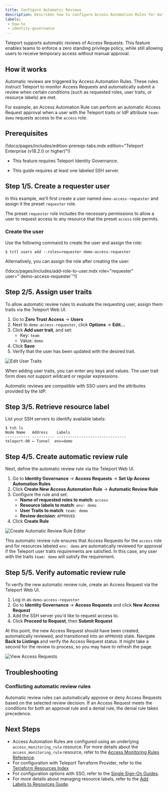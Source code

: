 ```yaml
---
title: Configure Automatic Reviews
description: Describes how to configure Access Automation Rules for Automatic Reviews.
labels:
 - how-to
 - identity-governance
---
```


Teleport supports automatic reviews of Access Requests. This
feature enables teams to enforce a zero standing privilege policy, while
still allowing users to receive temporary access without manual approval.

## How it works

Automatic reviews are triggered by Access Automation Rules. These rules instruct
Teleport to monitor Access Requests and automatically submit a review
when certain conditions (such as requested roles, user traits, or resource labels)
are met.

For example, an Access Automation Rule can perform an automatic Access Request
approval when a user with the Teleport traits or IdP attribute `team: demo`
requests access to the `access` role.

## Prerequisites

(!docs/pages/includes/edition-prereqs-tabs.mdx edition="Teleport Enterprise (v18.2.0 or higher)"!)

- This feature requires Teleport Identity Governance.

- This guide requires at least one labeled SSH server.

## Step 1/5. Create a requester user

In this example, we'll first create a user named `demo-access-requester` and
assign it the preset `requester` role.

The preset `requester` role includes the necessary permissions to allow a user
to request access to any resource that the preset `access` role permits.

### Create the user

Use the following command to create the user and assign the role:
```code
$ tctl users add --roles=requester demo-access-requester
```

Alternatively, you can assign the role after creating the user:

  (!docs/pages/includes/add-role-to-user.mdx role="requester" user="\`demo-access-requester\`"!)

## Step 2/5. Assign user traits

To allow automatic review rules to evaluate the requesting user, assign them
traits via the Teleport Web UI.

1. Go to **Zero Trust Access** -> **Users**
2. Next to `demo-access-requester`, click **Options** -> **Edit...**
3. Click **Add user trait**, and set:
   - Key: `team`
   - Value: `demo`
4. Click **Save**
5. Verify that the user has been updated with the desired trait.

![Edit User Traits](../../../img/access-controls/automatic-reviews/users-edit.png)

When adding user traits, you can enter any keys and values. The user trait form
does not support wildcard or regular expressions.

<Admonition type="tip" title="SSO users">
  Automatic reviews are compatible with SSO users and the attributes provided
  by the IdP.
</Admonition>

## Step 3/5. Retrieve resource label

List your SSH servers to identify available labels:

```code
$ tsh ls
Node Name   Address    Labels
----------- ---------- -------------------------------
teleport-00 ⟵ Tunnel  env=demo
```

## Step 4/5. Create automatic review rule

Next, define the automatic review rule via the Teleport Web UI.

1. Go to **Identity Governance** -> **Access Requests** -> **Set Up Access Automation Rules**
2. Click **Create New Access Automation Rule** -> **Automatic Review Rule**
3. Configure the rule and set:
   - **Name of requested roles to match**: `access`
   - **Resource labels to match**: `env: demo`
   - **User Traits to match**: `team: demo`
   - **Review decision**: `APPROVED`
4. Click **Create Rule**

![Create Automatic Review Rule Editor](../../../img/access-controls/automatic-reviews/create-automatic-review-rule.png)

This automatic review rule ensures that Access Requests for the `access`
role and for resources labeled `env: demo` are automatically reviewed for
approval if the Teleport user traits requirements are satisfied. In this case,
any user with the traits `team: demo` will satisfy the requirement.

## Step 5/5. Verify automatic review rule

To verify the new automatic review rule, create an Access Request via the Teleport
Web UI.
1. Log in as `demo-access-requester`
2. Go to **Identity Governance** -> **Access Requests** and click **New Access Request**
3. Add the SSH server you'd like to request access to.
4. Click **Proceed to Request**, then **Submit Request**

At this point, the new Access Request should have been created, automatically
reviewed, and transitioned into an `APPROVED` state. Navigate **Back to Listings**
and verify the Access Request status. It might take a second for the review to
process, so you may have to refresh the page.

![View Access Requests](../../../img/access-controls/automatic-reviews/view-access-requests.png)

## Troubleshooting

### Conflicting automatic review rules

Automatic review rules can automatically approve or deny Access Requests based
on the selected review decision. If an Access Request meets the conditions for
both an approval rule and a denial rule, the denial rule takes precedence.

## Next Steps

- Access Automation Rules are configured using an underlying `access_monitoring_rule`
  resource. For more details about the `access_monitoring_rule` resource, refer to the
  [Access Monitoring Rules Reference](../../reference/access-controls/access-monitoring-rules.mdx).
- For configuration with Teleport Terraform Provider, refer to the
  [Terraform Resources Index](../../reference/terraform-provider/resources/access_monitoring_rule.mdx)
- For configuration options with SSO, refer to the
  [Single Sign-On Guides](../../zero-trust-access/sso/sso.mdx).
- For more details about managing resource labels, refer to the
  [Add Labels to Resources Guide](../../zero-trust-access/management/admin/labels.mdx).
